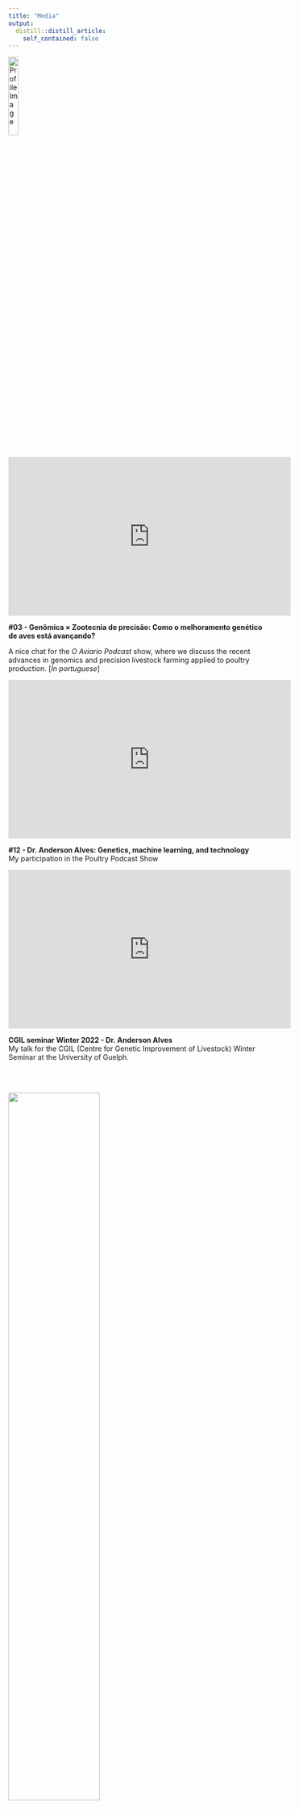 ```yaml
---
title: "Media"
output:
  distill::distill_article:
    self_contained: false
---
```

<img src="images/video.png" alt="Profile Image" style="width: 20%;">


<iframe width="560" height="315" src="https://www.youtube.com/embed/EmooJrG6uow" title="YouTube video player" frameborder="0" allow="accelerometer; autoplay; clipboard-write; encrypted-media; gyroscope; picture-in-picture; web-share" allowfullscreen></iframe>

**#03 - Genômica × Zootecnia de precisão: Como o melhoramento genético de aves está avançando?**

A nice chat for the *O Aviario Podcast* show, where we discuss the recent advances in genomics and precision livestock farming applied to poultry production. [*In portuguese*]


<iframe width="560" height="315" src="https://www.youtube.com/embed/V60lpNTEsVs" title="YouTube video player" frameborder="0" allow="accelerometer; autoplay; clipboard-write; encrypted-media; gyroscope; picture-in-picture" allowfullscreen></iframe>  
**#12 - Dr. Anderson Alves: Genetics, machine learning, and technology**    
My participation in the Poultry Podcast Show    



<iframe width="560" height="315" src="https://www.youtube.com/embed/U6iGEbTS8FA" title="YouTube video player" frameborder="0" allow="accelerometer; autoplay; clipboard-write; encrypted-media; gyroscope; picture-in-picture" allowfullscreen></iframe>  
**CGIL seminar Winter 2022 - Dr. Anderson Alves**  
My talk for the CGIL (Centre for Genetic Improvement of Livestock) Winter Seminar at the University of Guelph.

\
&nbsp;

[![](images/video_abz.jpg){width=60%}](https://www.youtube.com/watch?v=Me3nqEwIkz8&ab_channel=ABZCear%C3%A1)  

**SNCT 2020 - IFMA SRM: Palestras de 04/11/2020 (Manhã)**    

An informal conversation hosted by the ABZ-CE (Brazilian Association of Animal Science, Ceara State) about the potential and skills of the animal scientist. (In portuguese) 

